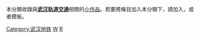 {{Catnav|頁面分類|地理|地下空間|城市轨道交通|中國城市軌道交通|武汉轨道交通}}

{{hiddencat}}

本分類收錄與'''[[武汉轨道交通|武汉轨道交通]]'''相關的[[Wikipedia:小作品|小作品]]。若要將條目加入本分類下，請加入'''{{tl|Whmetro-stub}}'''，或者'''{{tl|武汉轨道交通小作品}}'''模板。

[[Category:武汉地铁|Category:武汉地铁]]
[[Category:中国铁路小作品|W]]
[[Category:武汉小作品|R]]